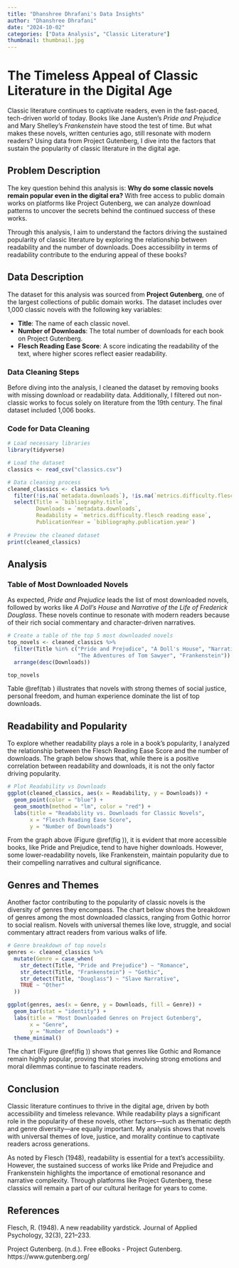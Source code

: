 ```yaml
---
title: "Dhanshree Dhrafani's Data Insights"
author: "Dhanshree Dhrafani"
date: "2024-10-02"
categories: ["Data Analysis", "Classic Literature"]
thumbnail: thumbnail.jpg
---
```


# The Timeless Appeal of Classic Literature in the Digital Age

Classic literature continues to captivate readers, even in the fast-paced, tech-driven world of today. Books like Jane Austen’s *Pride and Prejudice* and Mary Shelley’s *Frankenstein* have stood the test of time. But what makes these novels, written centuries ago, still resonate with modern readers? Using data from Project Gutenberg, I dive into the factors that sustain the popularity of classic literature in the digital age.

## Problem Description

The key question behind this analysis is: **Why do some classic novels remain popular even in the digital era?** With free access to public domain works on platforms like Project Gutenberg, we can analyze download patterns to uncover the secrets behind the continued success of these works.

Through this analysis, I aim to understand the factors driving the sustained popularity of classic literature by exploring the relationship between readability and the number of downloads. Does accessibility in terms of readability contribute to the enduring appeal of these books?

## Data Description

The dataset for this analysis was sourced from **Project Gutenberg**, one of the largest collections of public domain works. The dataset includes over 1,000 classic novels with the following key variables:

- **Title**: The name of each classic novel.
- **Number of Downloads**: The total number of downloads for each book on Project Gutenberg.
- **Flesch Reading Ease Score**: A score indicating the readability of the text, where higher scores reflect easier readability.

### Data Cleaning Steps

Before diving into the analysis, I cleaned the dataset by removing books with missing download or readability data. Additionally, I filtered out non-classic works to focus solely on literature from the 19th century. The final dataset included 1,006 books.

### Code for Data Cleaning
```r
# Load necessary libraries
library(tidyverse)

# Load the dataset
classics <- read_csv("classics.csv")

# Data cleaning process
cleaned_classics <- classics %>%
  filter(!is.na(`metadata.downloads`), !is.na(`metrics.difficulty.flesch reading ease`)) %>%
  select(Title = `bibliography.title`, 
         Downloads = `metadata.downloads`, 
         Readability = `metrics.difficulty.flesch reading ease`,
         PublicationYear = `bibliography.publication.year`)
         
# Preview the cleaned dataset
print(cleaned_classics)

```
## Analysis

### Table of Most Downloaded Novels

As expected, *Pride and Prejudice* leads the list of most downloaded novels, followed by works like *A Doll’s House* and *Narrative of the Life of Frederick Douglass*. These novels continue to resonate with modern readers because of their rich social commentary and character-driven narratives.

```r
# Create a table of the top 5 most downloaded novels
top_novels <- cleaned_classics %>%
  filter(Title %in% c("Pride and Prejudice", "A Doll's House", "Narrative of the Life of Frederick Douglass", 
                      "The Adventures of Tom Sawyer", "Frankenstein")) %>%
  arrange(desc(Downloads))

top_novels

```


Table @ref(tab
) illustrates that novels with strong themes of social justice, personal freedom, and human experience dominate the list of top downloads.

## Readability and Popularity
To explore whether readability plays a role in a book’s popularity, I analyzed the relationship between the Flesch Reading Ease Score and the number of downloads. The graph below shows that, while there is a positive correlation between readability and downloads, it is not the only factor driving popularity.

```r
# Plot Readability vs Downloads
ggplot(cleaned_classics, aes(x = Readability, y = Downloads)) +
  geom_point(color = "blue") +
  geom_smooth(method = "lm", color = "red") +
  labs(title = "Readability vs. Downloads for Classic Novels",
       x = "Flesch Reading Ease Score",
       y = "Number of Downloads")

```
From the graph above (Figure @ref(fig
)), it is evident that more accessible books, like Pride and Prejudice, tend to have higher downloads. However, some lower-readability novels, like Frankenstein, maintain popularity due to their compelling narratives and cultural significance.

## Genres and Themes
Another factor contributing to the popularity of classic novels is the diversity of genres they encompass. The chart below shows the breakdown of genres among the most downloaded classics, ranging from Gothic horror to social realism. Novels with universal themes like love, struggle, and social commentary attract readers from various walks of life.

```r
# Genre breakdown of top novels
genres <- cleaned_classics %>%
  mutate(Genre = case_when(
    str_detect(Title, "Pride and Prejudice") ~ "Romance",
    str_detect(Title, "Frankenstein") ~ "Gothic",
    str_detect(Title, "Douglass") ~ "Slave Narrative",
    TRUE ~ "Other"
  ))

ggplot(genres, aes(x = Genre, y = Downloads, fill = Genre)) +
  geom_bar(stat = "identity") +
  labs(title = "Most Downloaded Genres on Project Gutenberg",
       x = "Genre",
       y = "Number of Downloads") +
  theme_minimal()

```

The chart (Figure @ref(fig
)) shows that genres like Gothic and Romance remain highly popular, proving that stories involving strong emotions and moral dilemmas continue to fascinate readers.

## Conclusion
Classic literature continues to thrive in the digital age, driven by both accessibility and timeless relevance. While readability plays a significant role in the popularity of these novels, other factors—such as thematic depth and genre diversity—are equally important. My analysis shows that novels with universal themes of love, justice, and morality continue to captivate readers across generations.

As noted by Flesch (1948), readability is essential for a text’s accessibility. However, the sustained success of works like Pride and Prejudice and Frankenstein highlights the importance of emotional resonance and narrative complexity. Through platforms like Project Gutenberg, these classics will remain a part of our cultural heritage for years to come.

## References
Flesch, R. (1948). A new readability yardstick. Journal of Applied Psychology, 32(3), 221–233.

Project Gutenberg. (n.d.). Free eBooks - Project Gutenberg. https://www.gutenberg.org/
